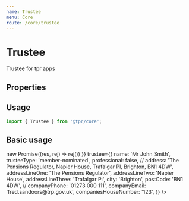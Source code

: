 ```yaml
---
name: Trustee
menu: Core
route: /core/trustee
---
```



# Trustee

Trustee for tpr apps

## Properties

<Props of={Trustee} />

## Usage

```js
import { Trustee } from '@tpr/core';
```

## Basic usage

<Playground>
	<Trustee
		onSave={console.log}
		onRemove={console.log}
		onCorrect={console.log}
		api={{ get: () => new Promise((res, rej) => rej()) }}
		trustee={{
			name: 'Mr John Smith',
			trusteeType: 'member-nominated',
			professional: false,
			//
			address:
				'The Pensions Regulator, Napier House, Trafalgar Pl, Brighton, BN1 4DW',
			addressLineOne: 'The Pensions Regulator',
			addressLineTwo: 'Napier House',
			addressLineThree: 'Trafalgar Pl',
			city: 'Brighton',
			postCode: 'BN1 4DW',
			//
			companyPhone: '01273 000 111',
			companyEmail: 'fred.sandoors@trp.gov.uk',
			companiesHouseNumber: '123',
		}}
	/>
</Playground>
